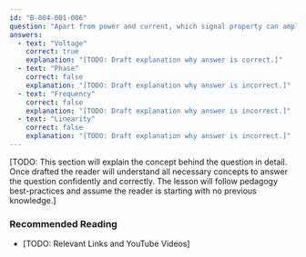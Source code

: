 ```yaml
---
id: "B-004-001-006"
question: "Apart from power and current, which signal property can amplifiers be specifically designed to increase?"
answers:
  - text: "Voltage"
    correct: true
    explanation: "[TODO: Draft explanation why answer is correct.]"
  - text: "Phase"
    correct: false
    explanation: "[TODO: Draft explanation why answer is incorrect.]"
  - text: "Frequency"
    correct: false
    explanation: "[TODO: Draft explanation why answer is incorrect.]"
  - text: "Linearity"
    correct: false
    explanation: "[TODO: Draft explanation why answer is incorrect.]"
---
```


[TODO: This section will explain the concept behind the question in detail. Once drafted the reader will understand all necessary concepts to answer the question confidently and correctly. The lesson will follow pedagogy best-practices and assume the reader is starting with no previous knowledge.]

### Recommended Reading

- [TODO: Relevant Links and YouTube Videos]
